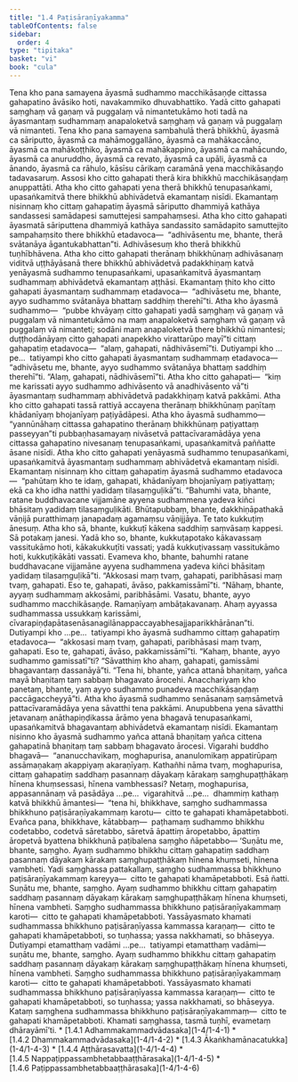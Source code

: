```yaml
---
title: "1.4 Paṭisāraṇīyakamma"
tableOfContents: false
sidebar:
  order: 4
type: "tipitaka"
basket: "vi"
book: "cula"
---
```



<DynamicBreadcrumb />

<Division number="33" book="cula">

<Paragraph number="168" book="cula">
Tena kho pana samayena āyasmā sudhammo macchikāsaṇḍe cittassa gahapatino āvāsiko hoti, navakammiko dhuvabhattiko. Yadā citto gahapati saṃghaṃ vā gaṇaṃ vā puggalaṃ vā nimantetukāmo hoti tadā na āyasmantaṃ sudhammaṃ anapaloketvā saṃghaṃ vā gaṇaṃ vā puggalaṃ vā nimanteti.


</Paragraph>

<Paragraph number="169" book="cula">
Tena kho pana samayena sambahulā therā bhikkhū, āyasmā ca sāriputto, āyasmā ca mahāmoggallāno, āyasmā ca mahākaccāno, āyasmā ca mahākoṭṭhiko, āyasmā ca mahākappino, āyasmā ca mahācundo, āyasmā ca anuruddho, āyasmā ca revato, āyasmā ca upāli, āyasmā ca ānando, āyasmā ca rāhulo, kāsīsu cārikaṃ caramānā yena macchikāsaṇḍo tadavasaruṃ.


</Paragraph>

<Paragraph number="170" book="cula">
Assosi kho citto gahapati therā kira bhikkhū macchikāsaṇḍaṃ anuppattāti. Atha kho citto gahapati yena therā bhikkhū tenupasaṅkami, upasaṅkamitvā there bhikkhū abhivādetvā ekamantaṃ nisīdi. Ekamantaṃ nisinnaṃ kho cittaṃ gahapatiṃ āyasmā sāriputto dhammiyā kathāya sandassesi samādapesi samuttejesi sampahaṃsesi.


</Paragraph>

<Paragraph number="171" book="cula">
Atha kho citto gahapati āyasmatā sāriputtena dhammiyā kathāya sandassito samādapito samuttejito sampahaṃsito there bhikkhū etadavoca—  “adhivāsentu me, bhante, therā svātanāya āgantukabhattan”ti. Adhivāsesuṃ kho therā bhikkhū tuṇhībhāvena.


</Paragraph>

<Paragraph number="172" book="cula">
Atha kho citto gahapati therānaṃ bhikkhūnaṃ adhivāsanaṃ viditvā uṭṭhāyāsanā there bhikkhū abhivādetvā padakkhiṇaṃ katvā yenāyasmā sudhammo tenupasaṅkami, upasaṅkamitvā āyasmantaṃ sudhammaṃ abhivādetvā ekamantaṃ aṭṭhāsi. Ekamantaṃ ṭhito kho citto gahapati āyasmantaṃ sudhammaṃ etadavoca—  “adhivāsetu me, bhante, ayyo sudhammo svātanāya bhattaṃ saddhiṃ therehī”ti. Atha kho āyasmā sudhammo—  “pubbe khvāyaṃ citto gahapati yadā saṃghaṃ vā gaṇaṃ vā puggalaṃ vā nimantetukāmo na maṃ anapaloketvā saṃghaṃ vā gaṇaṃ vā puggalaṃ vā nimanteti; sodāni maṃ anapaloketvā there bhikkhū nimantesi; duṭṭhodānāyaṃ citto gahapati anapekkho virattarūpo mayī”ti cittaṃ gahapatiṃ etadavoca—  “alaṃ, gahapati, nādhivāsemī”ti. Dutiyampi kho …pe…  tatiyampi kho citto gahapati āyasmantaṃ sudhammaṃ etadavoca—  “adhivāsetu me, bhante, ayyo sudhammo svātanāya bhattaṃ saddhiṃ therehī”ti. “Alaṃ, gahapati, nādhivāsemī”ti. Atha kho citto gahapati—  “kiṃ me karissati ayyo sudhammo adhivāsento vā anadhivāsento vā”ti āyasmantaṃ sudhammaṃ abhivādetvā padakkhiṇaṃ katvā pakkāmi.


</Paragraph>

</Division>
<Division number="34" book="cula">

<Paragraph number="173" book="cula">
Atha kho citto gahapati tassā rattiyā accayena therānaṃ bhikkhūnaṃ paṇītaṃ khādanīyaṃ bhojanīyaṃ paṭiyādāpesi. Atha kho āyasmā sudhammo—  “yannūnāhaṃ cittassa gahapatino therānaṃ bhikkhūnaṃ paṭiyattaṃ passeyyan”ti pubbaṇhasamayaṃ nivāsetvā pattacīvaramādāya yena cittassa gahapatino nivesanaṃ tenupasaṅkami, upasaṅkamitvā paññatte āsane nisīdi. Atha kho citto gahapati yenāyasmā sudhammo tenupasaṅkami, upasaṅkamitvā āyasmantaṃ sudhammaṃ abhivādetvā ekamantaṃ nisīdi. Ekamantaṃ nisinnaṃ kho cittaṃ gahapatiṃ āyasmā sudhammo etadavoca—  “pahūtaṃ kho te idaṃ, gahapati, khādanīyaṃ bhojanīyaṃ paṭiyattaṃ; ekā ca kho idha natthi yadidaṃ tilasaṃguḷikā”ti. “Bahumhi vata, bhante, ratane buddhavacane vijjamāne ayyena sudhammena yadeva kiñci bhāsitaṃ yadidaṃ tilasaṃguḷikāti. Bhūtapubbaṃ, bhante, dakkhiṇāpathakā vāṇijā puratthimaṃ janapadaṃ agamaṃsu vāṇijjāya. Te tato kukkuṭiṃ ānesuṃ. Atha kho sā, bhante, kukkuṭī kākena saddhiṃ saṃvāsaṃ kappesi. Sā potakaṃ janesi. Yadā kho so, bhante, kukkuṭapotako kākavassaṃ vassitukāmo hoti, kākakukkuṭīti vassati; yadā kukkuṭivassaṃ vassitukāmo hoti, kukkuṭikākāti vassati. Evameva kho, bhante, bahumhi ratane buddhavacane vijjamāne ayyena sudhammena yadeva kiñci bhāsitaṃ yadidaṃ tilasaṃguḷikā”ti. “Akkosasi maṃ tvaṃ, gahapati, paribhāsasi maṃ tvaṃ, gahapati. Eso te, gahapati, āvāso, pakkamissāmī”ti. “Nāhaṃ, bhante, ayyaṃ sudhammaṃ akkosāmi, paribhāsāmi. Vasatu, bhante, ayyo sudhammo macchikāsaṇḍe. Ramaṇīyaṃ ambāṭakavanaṃ. Ahaṃ ayyassa sudhammassa ussukkaṃ karissāmi, cīvarapiṇḍapātasenāsanagilānappaccayabhesajjaparikkhārānan”ti. Dutiyampi kho …pe…  tatiyampi kho āyasmā sudhammo cittaṃ gahapatiṃ etadavoca—  “akkosasi maṃ tvaṃ, gahapati, paribhāsasi maṃ tvaṃ, gahapati. Eso te, gahapati, āvāso, pakkamissāmī”ti. “Kahaṃ, bhante, ayyo sudhammo gamissatī”ti? “Sāvatthiṃ kho ahaṃ, gahapati, gamissāmi bhagavantaṃ dassanāyā”ti. “Tena hi, bhante, yañca attanā bhaṇitaṃ, yañca mayā bhaṇitaṃ taṃ sabbaṃ bhagavato ārocehi. Anacchariyaṃ kho panetaṃ, bhante, yaṃ ayyo sudhammo punadeva macchikāsaṇḍaṃ paccāgaccheyyā”ti.


</Paragraph>

</Division>
<Division number="35" book="cula">

<Paragraph number="174" book="cula">
Atha kho āyasmā sudhammo senāsanaṃ saṃsāmetvā pattacīvaramādāya yena sāvatthi tena pakkāmi. Anupubbena yena sāvatthi jetavanaṃ anāthapiṇḍikassa ārāmo yena bhagavā tenupasaṅkami, upasaṅkamitvā bhagavantaṃ abhivādetvā ekamantaṃ nisīdi. Ekamantaṃ nisinno kho āyasmā sudhammo yañca attanā bhaṇitaṃ yañca cittena gahapatinā bhaṇitaṃ taṃ sabbaṃ bhagavato ārocesi.


</Paragraph>

<Paragraph number="175" book="cula">
Vigarahi buddho bhagavā—  “ananucchavikaṃ, moghapurisa, ananulomikaṃ appatirūpaṃ assāmaṇakaṃ akappiyaṃ akaraṇīyaṃ. Kathañhi nāma tvaṃ, moghapurisa, cittaṃ gahapatiṃ saddhaṃ pasannaṃ dāyakaṃ kārakaṃ saṃghupaṭṭhākaṃ hīnena khuṃsessasi, hīnena vambhessasi? Netaṃ, moghapurisa, appasannānaṃ vā pasādāya …pe…  vigarahitvā …pe…  dhammiṃ kathaṃ katvā bhikkhū āmantesi—  “tena hi, bhikkhave, saṃgho sudhammassa bhikkhuno paṭisāraṇīyakammaṃ karotu—  citto te gahapati khamāpetabboti. Evañca pana, bhikkhave, kātabbaṃ—  paṭhamaṃ sudhammo bhikkhu codetabbo, codetvā sāretabbo, sāretvā āpattiṃ āropetabbo, āpattiṃ āropetvā byattena bhikkhunā paṭibalena saṃgho ñāpetabbo—


</Paragraph>

</Division>
<Division number="36" book="cula">

<Paragraph number="176" book="cula">
‘Suṇātu me, bhante, saṃgho. Ayaṃ sudhammo bhikkhu cittaṃ gahapatiṃ saddhaṃ pasannaṃ dāyakaṃ kārakaṃ saṃghupaṭṭhākaṃ hīnena khuṃseti, hīnena vambheti. Yadi saṃghassa pattakallaṃ, saṃgho sudhammassa bhikkhuno paṭisāraṇīyakammaṃ kareyya—  citto te gahapati khamāpetabboti. Esā ñatti.


</Paragraph>

<Paragraph number="177" book="cula">
Suṇātu me, bhante, saṃgho. Ayaṃ sudhammo bhikkhu cittaṃ gahapatiṃ saddhaṃ pasannaṃ dāyakaṃ kārakaṃ saṃghupaṭṭhākaṃ hīnena khuṃseti, hīnena vambheti. Saṃgho sudhammassa bhikkhuno paṭisāraṇīyakammaṃ karoti—  citto te gahapati khamāpetabboti. Yassāyasmato khamati sudhammassa bhikkhuno paṭisāraṇīyassa kammassa karaṇaṃ—  citto te gahapati khamāpetabboti, so tuṇhassa; yassa nakkhamati, so bhāseyya.


</Paragraph>

<Paragraph number="178" book="cula">
Dutiyampi etamatthaṃ vadāmi …pe…  tatiyampi etamatthaṃ vadāmi—  suṇātu me, bhante, saṃgho. Ayaṃ sudhammo bhikkhu cittaṃ gahapatiṃ saddhaṃ pasannaṃ dāyakaṃ kārakaṃ saṃghupaṭṭhākaṃ hīnena khuṃseti, hīnena vambheti. Saṃgho sudhammassa bhikkhuno paṭisāraṇīyakammaṃ karoti—  citto te gahapati khamāpetabboti. Yassāyasmato khamati sudhammassa bhikkhuno paṭisāraṇīyassa kammassa karaṇaṃ—  citto te gahapati khamāpetabboti, so tuṇhassa; yassa nakkhamati, so bhāseyya.


</Paragraph>

<Paragraph number="179" book="cula">
Kataṃ saṃghena sudhammassa bhikkhuno paṭisāraṇīyakammaṃ—  citto te gahapati khamāpetabboti. Khamati saṃghassa, tasmā tuṇhī, evametaṃ dhārayāmī’ti.

</Paragraph>
</Division>

<TableOfContents book="cula" section="1.4">
* [1.4.1 Adhammakammadvādasaka](1-4/1-4-1)
* [1.4.2 Dhammakammadvādasaka](1-4/1-4-2)
* [1.4.3 Ākaṅkhamānacatukka](1-4/1-4-3)
* [1.4.4 Aṭṭhārasavatta](1-4/1-4-4)
* [1.4.5 Nappaṭippassambhetabbaaṭṭhārasaka](1-4/1-4-5)
* [1.4.6 Paṭippassambhetabbaaṭṭhārasaka](1-4/1-4-6)
</TableOfContents>